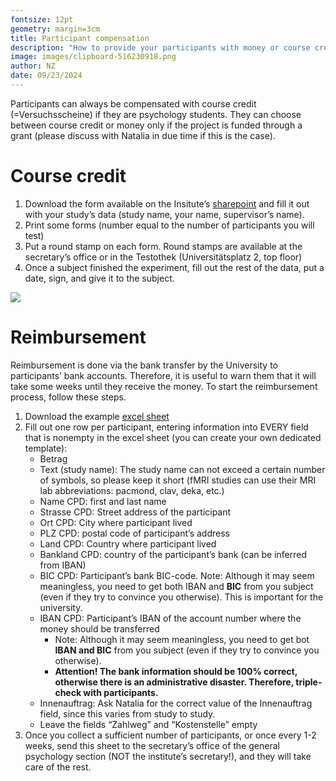 ```yaml
---
fontsize: 12pt
geometry: margin=3cm
title: Participant compensation
description: "How to provide your participants with money or course credit for experiment participation"
image: images/clipboard-516230918.png
author: NZ
date: 09/23/2024
---
```


Participants can always be compensated with course credit (=Versuchsscheine) if they are psychology students. They can choose between course credit or money only if the project is funded through a grant (please discuss with Natalia in due time if this is the case).

# Course credit

1.  Download the form available on the Insitute's [sharepoint](https://sharepoint.uni-graz.at/sites/602/untersuchen/_layouts/15/WopiFrame2.aspx?sourcedoc=%7BFAA90B5A-5D5D-4DA2-A636-9FD2AE63A8D9%7D&file=Bestätigung_Untersuchung.pdf&action=default) and fill it out with your study's data (study name, your name, supervisor's name).
2.  Print some forms (number equal to the number of participants you will test)
3.  Put a round stamp on each form. Round stamps are available at the secretary's office or in the Testothek (Universitätsplatz 2, top floor)
4.  Once a subject finished the experiment, fill out the rest of the data, put a date, sign, and give it to the subject.

![](images/clipboard-516230918.png)

# Reimbursement

Reimbursement is done via the bank transfer by the University to participants' bank accounts. Therefore, it is useful to warn them that it will take some weeks until they receive the money. To start the reimbursement process, follow these steps.

1.  Download the example [excel sheet](https://github.com/visualneuroscience/visualneuroscience.github.io/tree/main/people/compensation/files/AWE_Form_example.xlsx)
2.  Fill out one row per participant, entering information into EVERY field that is nonempty in the excel sheet (you can create your own dedicated template):
    -   Betrag
    -    Text (study name): The study name can not exceed a certain number of symbols, so please keep it short (fMRI studies can use their MRI lab abbreviations: pacmond, clav, deka, etc.)
    -   Name CPD: first and last name
    -   Strasse CPD: Street address of the participant
    -   Ort CPD: City where participant lived
    -   PLZ CPD: postal code of participant's address
    -   Land CPD: Country where participant lived
    -   Bankland CPD: country of the participant's bank (can be inferred from IBAN)
    -   BIC CPD: Participant's bank BIC-code. Note: Although it may seem meaningless, you need to get both IBAN and **BIC** from you subject (even if they try to convince you otherwise). This is important for the university.
    -   IBAN CPD: Participant's IBAN of the account number where the money should be transferred
        -   Note: Although it may seem meaningless, you need to get bot **IBAN and BIC** from you subject (even if they try to convince you otherwise).
        -   **Attention! The bank information should be 100% correct, otherwise there is an administrative disaster. Therefore, triple-check with participants.**
    -   Innenauftrag: Ask Natalia for the correct value of the Innenauftrag field, since this varies from study to study.
    -   Leave the fields "Zahlweg" and "Kostenstelle" empty
3.  Once you collect a sufficient number of participants, or once every 1-2 weeks, send this sheet to the secretary's office of the general psychology section (NOT the institute's secretary!), and they will take care of the rest.
